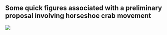 
## Some quick figures associated with a preliminary proposal involving horseshoe crab movement

![]('figures/chord max only.png')